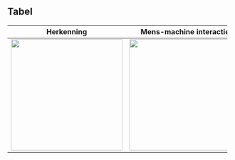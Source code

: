 ## Tabel

+------------------------------+------------------------------+------------------------------+------------------------------+------------------------------+------------------------------+------------------------------+
| Herkenning                   | Mens-machine interactie      | Besluitvorming               | Doelgerichte systemen        | Autonome systemen            | Anomalie-detectie            | Personalisatie               |
+==============================+==============================+==============================+==============================+==============================+==============================+==============================+
| ![](                         | ![](                         | ![](                         | ![](                         | ![](                         | ![](                         | ![](                         |
| ./media/examples/ns_app.jpeg | ./media/examples/ns_app.jpeg | ./media/examples/ns_app.jpeg | ./media/examples/ns_app.jpeg | ./media/examples/ns_app.jpeg | ./media/examples/ns_app.jpeg | ./media/examples/ns_app.jpeg |
| ){height=250px}              | ){height=250px}              | ){height=250px}              | ){height=250px}              | ){height=250px}              | ){height=250px}              | ){height=250px}              |
+------------------------------+------------------------------+------------------------------+------------------------------+------------------------------+------------------------------+------------------------------+